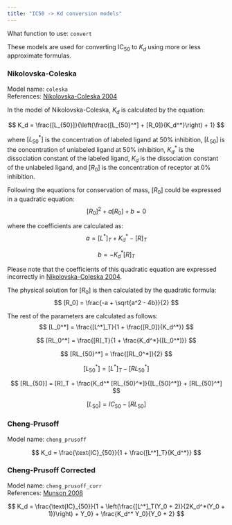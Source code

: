 ```yaml
---
title: "IC50 -> Kd conversion models"
---
```



What function to use: `convert`

These models are used for converting $\text{IC}_{50}$ to $K_d$ using more or less approximate formulas.

### Nikolovska-Coleska

Model name: `coleska`  
References: [Nikolovska-Coleska 2004](https://doi.org/10.1016/j.ab.2004.05.055)  

In the model of Nikolovska-Coleska, $K_d$ is calculated by the equation:  

$$
K_d = \frac{[L_{50}]}{\left(\frac{[L_{50}^*] + [R_0]}{K_d^*}\right) + 1}  
$$

where $[L_{50}^*]$ is the concentration of labeled ligand at 50% inhibition, $[L_{50}]$ is the concentration of unlabeled ligand at 50% inhibition, $K_d^*$ is the dissociation constant of the labeled ligand, $K_d$ is the dissociation constant of the unlabeled ligand, and $[R_0]$ is the concentration of receptor at 0% inhibition.

Following the equations for conservation of mass, $[R_0]$ could be expressed in a quadratic equation:  
$$
[R_0]^2 + a[R_0] + b = 0  
$$

where the coefficients are calculated as:  
$$
a = [L^*]_T + K_d^* - [R]_T  
$$

$$
b = -K_d^* [R]_T  
$$

::: {.callout-note}
Please note that the coefficients of this quadratic equation are expressed incorrectly in [Nikolovska-Coleska 2004](https://doi.org/10.1016/j.ab.2004.05.055).
:::


The physical solution for $[R_0]$ is then calculated by the quadratic formula:  
$$
[R_0] = \frac{-a + \sqrt{a^2 - 4b}}{2}  
$$

The rest of the parameters are calculated as follows:  
$$
[L_0^*] = \frac{[L^*]_T}{1 + \frac{[R_0]}{K_d^*}}  
$$  

$$
[RL_0^*] = \frac{[R]_T}{1 + \frac{K_d^*}{[L_0^*]}}  
$$  

$$
[RL_{50}^*] = \frac{[RL_0^*]}{2}  
$$  

$$
[L_{50}^*] = [L^*]_T - [RL_{50}^*]  
$$ 

$$
[RL_{50}] = [R]_T + \frac{K_d^* [RL_{50}^*]}{[L_{50}^*]} + [RL_{50}^*]  
$$  

$$
[L_{50}] = IC_{50} - [RL_{50}]  
$$



### Cheng-Prusoff

Model name: `cheng_prusoff`



$$
K_d = \frac{\text{IC}_{50}}{1 + \frac{[L^*]_T}{K_d^*}}  
$$



### Cheng-Prusoff Corrected

Model name: `cheng_prusoff_corr`  
References: [Munson 2008](https://doi.org/10.3109/10799898809049010)


$$
K_d = \frac{\text{IC}_{50}}{1 + \left(\frac{[L^*]_T(Y_0 + 2)}{2K_d^*(Y_0 + 1)}\right) + Y_0} + \frac{K_d^* Y_0}{Y_0 + 2}  
$$

